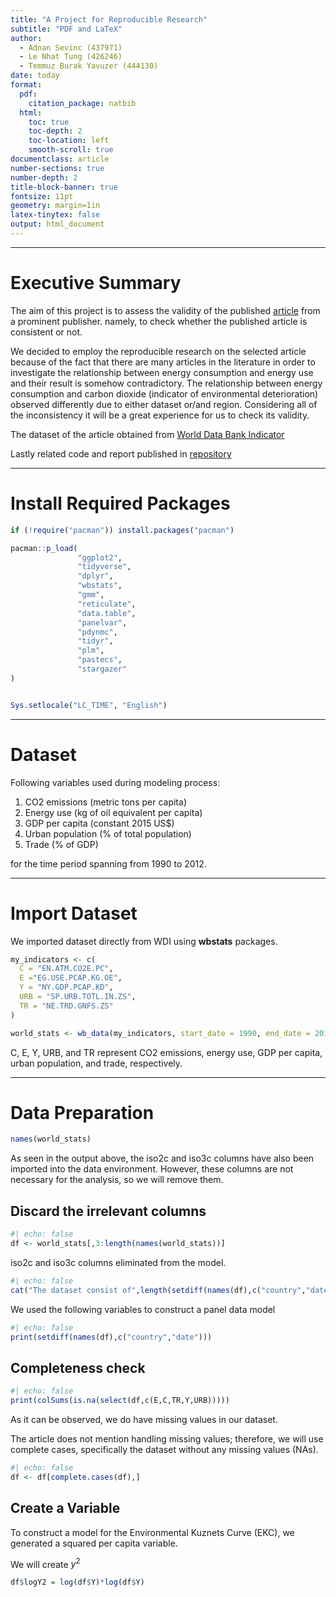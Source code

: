```yaml
---
title: "A Project for Reproducible Research"
subtitle: "PDF and LaTeX"
author: 
  - Adnan Sevinc (437971) 
  - Le Nhat Tung (426246)
  - Temmuz Burak Yavuzer (444130)
date: today
format: 
  pdf: 
    citation_package: natbib
  html:
    toc: true
    toc-depth: 2
    toc-location: left
    smooth-scroll: true
documentclass: article
number-sections: true
number-depth: 2
title-block-banner: true
fontsize: 11pt
geometry: margin=1in
latex-tinytex: false
output: html_document
---
```



------------------------------------------------------------------------

# Executive Summary

::: {.justify}

The aim of this project is to assess the validity of the published [article](https://www.sciencedirect.com/science/article/abs/pii/S1364032116000848)
from a prominent publisher. namely, to check whether the published article is
consistent or not.  

:::
     
::: {.justify}

We decided to employ the reproducible research on the selected article
because of the fact that there are many articles in the literature in order to
investigate the relationship between energy consumption and energy use and
their result is somehow contradictory. The relationship between energy
consumption and carbon dioxide (indicator of environmental deterioration)
observed differently due to either dataset or/and region. Considering all of the
inconsistency it will be a great experience for us to check its validity.  

:::


The dataset of the article obtained from [World Data Bank Indicator](http://data.worldbank.org/indicator)   

Lastly related code and report published in [repository](RRProject_426246_437971_444130)

------------------------------------------------------------------------

# Install Required Packages

```r
if (!require("pacman")) install.packages("pacman")

pacman::p_load(                                
               "ggplot2",
               "tidyverse",
               "dplyr",
               "wbstats",
               "gmm",
               "reticulate",
               "data.table",
               "panelvar",
               "pdynmc",
               "tidyr",
               "plm",
               "pastecs",
               "stargazer"
)


Sys.setlocale("LC_TIME", "English")

```

------------------------------------------------------------------------

# Dataset

Following variables used during modeling process:

1.    CO2 emissions (metric tons per capita)
2.    Energy use (kg of oil equivalent per capita)
3.    GDP per capita (constant 2015 US$)
4.    Urban population (% of total population)
5.    Trade (% of GDP)

for the time period spanning from 1990 to 2012.

------------------------------------------------------------------------

# Import Dataset

We imported dataset directly from WDI using **wbstats** packages.

```r
my_indicators <- c(                         
  C = "EN.ATM.CO2E.PC",  
  E ="EG.USE.PCAP.KG.OE",  
  Y = "NY.GDP.PCAP.KD", 
  URB = "SP.URB.TOTL.IN.ZS", 
  TR = "NE.TRD.GNFS.ZS" 
)

world_stats <- wb_data(my_indicators, start_date = 1990, end_date = 2012) 
```

C, E, Y, URB, and TR represent CO2 emissions, energy use, GDP per capita, urban population, and trade, respectively.


------------------------------------------------------------------------

# Data Preparation

```r
names(world_stats)
```
As seen in the output above, the iso2c and iso3c columns have also been imported into the data environment. However, these columns are not necessary for the analysis, so we will remove them.

##   Discard the irrelevant columns

```r
#| echo: false
df <- world_stats[,3:length(names(world_stats))]
```

iso2c and iso3c columns eliminated from the model.

```r
#| echo: false
cat("The dataset consist of",length(setdiff(names(df),c("country","date"))),"variables and",nrow(df), "observations.")
```

We used the following variables to construct a panel data model

```r
#| echo: false
print(setdiff(names(df),c("country","date")))
```

##   Completeness check


```r
#| echo: false
print(colSums(is.na(select(df,c(E,C,TR,Y,URB)))))
```

As it can be observed, we do have missing values in our dataset.

The article does not mention handling missing values; therefore, we will use complete cases, specifically the dataset without any missing values (NAs).

```r
#| echo: false
df <- df[complete.cases(df),]  
```

##    Create a Variable

To construct a model for the Environmental Kuznets Curve (EKC), we generated a squared per capita variable.

We will create $y^2$

```r
df$logY2 = log(df$Y)*log(df$Y)
```
